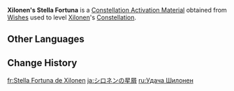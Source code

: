 {{Item Infobox
|id           = 005103
|image        = Item Stella Fortuna (5 Star).png
|type         = Constellation Activation Materials
|group        = Stella Fortuna
|quality      = 5
|description  = [[Xilonen]]'s Constellation Activation Material
|source1      = [[Wishes]]
}}
'''Xilonen's Stella Fortuna''' is a [[Constellation Activation Material]] obtained from [[Wishes]] used to level [[Xilonen]]'s [[Constellation]].

==Other Languages==
{{Other Languages|default_hidden=1
|en      = Xilonen's Stella Fortuna
|zhs     = 希诺宁的命星
|zhs_rm  = Xīnuòníng de Mìngxīng
|zht     = 希諾寧的命星
|zht_rm  = Xīnuòníng de Mìngxīng
|ja      = シロネンの星屑
|ja_rm   = Shironen no Hoshikuzu
|ko      = 실로닌<->의 운명<->의 별
|es      = Stella Fortuna de Xilonen
|fr      = Stella Fortuna deXilonen
|ru      = Удача Шилонен
|th      = ดวงดาวแห่งชีวิตของ Xilonen
|th_rm   = Duangdao haeng Chiwit khong Xilonen
|vi      = Chòm Sao Của Xilonen
|de      = Stella Fortuna von Xilonen
|id      = Xilonen's Stella Fortuna
|pt      = Stella Fortuna de Xilonen
|tr      = Xilonen'in Yaşam Yıldızı
|it      = Stella Fortuna di Xilonen
}}

==Change History==
{{Change History|5.1}}

[[fr:Stella Fortuna de Xilonen]]
[[ja:シロネンの星屑]]
[[ru:Удача Шилонен]]